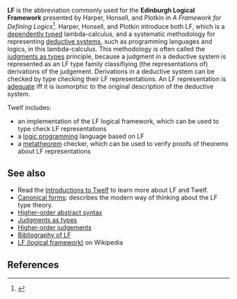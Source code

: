 '''LF''' is the abbreviation commonly used for the '''Edinburgh Logical Framework''' presented by Harper, Honsell, and Plotkin in ''A Framework for Defining Logics''<ref>{{bibtex:hhp93lf}}</ref>. Harper, Honsell, and Plotkin introduce both LF, which is a [[dependent types|dependently typed]] lambda-calculus, and a systematic methodology for representing [[deductive system]]s, such as programming languages and logics, in this lambda-calculus.  This methodology is often called the [[judgments as types]] principle, because a judgment in a deductive system is represented as an LF type family classifiying (the representations of) derivations of the judgement.  Derivations in a deductive system can be checked by type checking their LF representations.  An LF representation is [[adequate]] iff it is isomorphic to the original description of the deductive system.

Twelf includes:
* an implementation of the LF logical framework, which can be used to type check LF representations
* a [[logic programming]] language based on LF
* a [[metatheorem]] checker, which can be used to verify proofs of theorems about LF representations


== See also ==

* Read the  [[Introductions to Twelf]] to learn more about LF and Twelf.
* [[Canonical form]]s: describes the modern way of thinking about the LF type theory.
* [[Higher-order abstract syntax]]
* [[Judgments as types]]
* [[Higher-order judgements]]
* [[Bibliography of LF]]
* [[w:LF (logical framework)|LF (logical framework)]] on Wikipedia


== References ==

<references />


{{stub}}